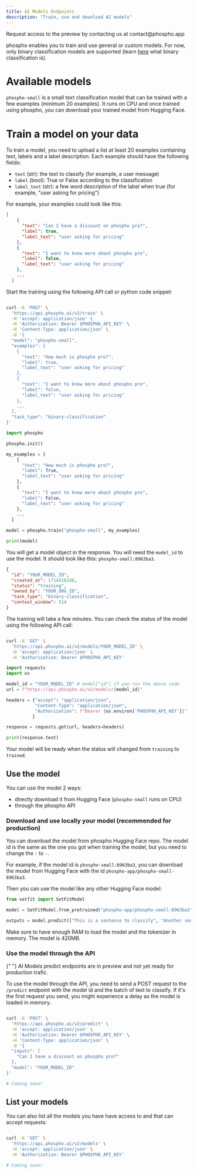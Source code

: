 ```yaml
---
title: AI Models Endpoints
description: "Train, use and download AI models"
---
```


<Note>
  Request access to the preview by contacting us at contact@phospho.app
</Note>

phospho enables you to train and use general or custom models.
For now, only binary classification models are supported (learn [here](https://en.wikipedia.org/wiki/Binary_classification) what binary classification is).

# Available models

`phospho-small` is a small text classification model that can be trained with a few examples (minimum 20 examples).
It runs on CPU and once trained using phospho, you can download your trained model from Hugging Face.

# Train a model on your data

To train a model, you need to upload a list at least 20 examples containing text, labels and a label description. Each example should have the following fields:

- `text` (str): the text to classify (for example, a user message)
- `label` (bool): True or False according to the classification
- `label_text` (str): a few word description of the label when true (for example, "user asking for pricing")

For example, your examples could look like this:

```json
[
    {
      "text": "Can I have a discount on phospho pro?",
      "label": true,
      "label_text": "user asking for pricing"
    },
    {
      "text": "I want to know more about phospho pro",
      "label": false,
      "label_text": "user asking for pricing"
    },
    ...
  ]
```

Start the training using the following API call or python code snippet:

<CodeGroup>

```bash HTTP API

curl -X 'POST' \
  'https://api.phospho.ai/v2/train' \
  -H 'accept: application/json' \
  -H 'Authorization: Bearer $PHOSPHO_API_KEY' \
  -H 'Content-Type: application/json' \
  -d '{
  "model": "phospho-small",
  "examples": [
    {
      "text": "How much is phospho pro?",
      "label": true,
      "label_text": "user asking for pricing"
    },
    {
      "text": "I want to know more about phospho pro",
      "label": false,
      "label_text": "user asking for pricing"
    },
    ...
  ],
  "task_type": "binary-classification"
}'
```

```python Python
import phospho

phospho.init()

my_examples = [
    {
      "text": "How much is phospho pro?",
      "label": True,
      "label_text": "user asking for pricing"
    },
    {
      "text": "I want to know more about phospho pro",
      "label": False,
      "label_text": "user asking for pricing"
    },
    ...
  ]

model = phospho.train("phospho-small", my_examples)

print(model)
```

</CodeGroup>

You will get a model object in the response. You will need the `model_id` to use the model. It should look like this: `phospho-small:8963ba3`.

```json
{
  "id": "YOUR_MODEL_ID",
  "created_at": 1714418246,
  "status": "training",
  "owned_by": "YOUR_ORG_ID",
  "task_type": "binary-classification",
  "context_window": 514
}
```

The training will take a few minutes. You can check the status of the model using the following API call:

<CodeGroup>

```bash HTTP API

curl -X 'GET' \
  'https://api.phospho.ai/v2/models/YOUR_MODEL_ID' \
  -H 'accept: application/json' \
  -H 'Authorization: Bearer $PHOSPHO_API_KEY'
```

```python Python
import requests
import os

model_id = "YOUR_MODEL_ID" # model["id"] if you run the above code
url = f"https://api.phospho.ai/v2/models/{model_id}"

headers = {"accept": "application/json",
           "Content-Type": "application/json",
           "Authorization": f"Bearer {os.environ['PHOSPHO_API_KEY']}"
          }

response = requests.get(url, headers=headers)

print(response.text)
```

</CodeGroup>

Your model will be ready when the status will changed from `training` to `trained`.

## Use the model

You can use the model 2 ways:

- directly download it from Hugging Face (`phospho-small` runs on CPU)
- through the phospho API

### Download and use locally your model (recommended for production)

You can download the model from phospho Hugging Face repo. The model id is the same as the one you got when training the model, but you need to change the `:` to `-`.

For example, if the model id is `phospho-small:8963ba3`, you can download the model from Hugging Face with the id `phospho-app/phospho-small-8963ba3`.

Then you can use the model like any other Hugging Face model:

```python
from setfit import SetFitModel

model = SetFitModel.from_pretrained("phospho-app/phospho-small-8963ba3")

outputs = model.predict(["This is a sentence to classify", "Another sentence"])
```

Make sure to have enough RAM to load the model and the tokenizer in memory. The model is 420MB.

### Use the model through the API

<Warning>
  {" "}
  AI Models predict endpoints are in preview and not yet ready for production trafic.
</Warning>

To use the model through the API, you need to send a POST request to the `/predict` endpoint with the model id and the batch of text to classify.
If it's the first request you send, you might experience a delay as the model is loaded in memory.

<CodeGroup>

```bash HTTP API

curl -X 'POST' \
  'https://api.phospho.ai/v2/predict' \
  -H 'accept: application/json' \
  -H 'Authorization: Bearer $PHOSPHO_API_KEY' \
  -H 'Content-Type: application/json' \
  -d '{
  "inputs": [
    "Can I have a discount on phospho pro?"
  ],
  "model": "YOUR_MODEL_ID"
}'
```

```python Python
# Coming soon!
```

</CodeGroup>

## List your models

You can also list all the models you have have access to and that can accept requests:

<CodeGroup>

```bash HTTP API

curl -X 'GET' \
  'https://api.phospho.ai/v2/models' \
  -H 'accept: application/json' \
  -H 'Authorization: Bearer $PHOSPHO_API_KEY'
```

```python Python
# Coming soon!
```

</CodeGroup>
